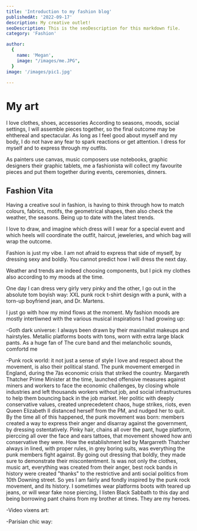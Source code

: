 ```yaml
---
title: 'Introduction to my fashion blog'
publishedAt: '2022-09-17'
description: My creative outlet!
seoDescription: This is the seoDescription for this markdown file.
category: 'Fashion'

author:
  {
    name: 'Megan',
    image: "/images/me.JPG",
  }
image: '/images/pic1.jpg'
  
---
```


# My art

I love clothes, shoes, accessories According to seasons, moods, social settings, I will assemble pieces together, so the final outcome
may be ehthereal and spectacular. As long as I feel good about myself and my body, I do not have any fear to spark reactions or get attention. I dress for myself and to express through my outfits.

As painters use canvas, music composers use notebooks, graphic designers their graphic tablets, me a fashionista will collect my favourite pieces and put them together during events, ceremonies, dinners.

## Fashion Vita

Having a creative soul in fashion, is having to think through how to match colours, fabrics, motifs, the geometrical shapes, then also check the weather, the seasons. Being up to date with the latest trends. 

I love to draw, and imagine which dress will I wear for a special event and which heels will coordinate the outfit, haircut, jeweleries, and which bag will wrap the outcome.


Fashion is just my vibe. I am not afraid to express that side of myself, by dressing sexy and boldly. You cannot predict how I will dress the next day. 

Weather and trends are indeed choosing components, but I pick my clothes also according to my moods at the time. 

One day I can dress very girly very pinky and the other, I go out in the absolute tom boyish way: XXL punk rock t-shirt design  with a punk, with a torn-up boyfriend jean, and Dr. Martens.

I just go with how my mind flows at the moment. My fashion moods are mostly intertiwned with the various musical inspirations I had growing up: 

-Goth dark universe: I always been drawn by their maximalist makeups and hairstyles. Metallic platforms boots with tons, worn with extra large black pants. As a huge fan of The cure band and thei melancholic sounds,
 comfortd me  

-Punk rock world: it not just a sense of style I love and respect about the movement, is also their political stand. The punk movement emerged in England, during the 7às economic crisis that striked the country.
Margareth Thatcher Prime Minister at the time, launched offensive measures against miners and workers to face the economic challenges, by closing whole industries and left thousands workers without job, and 
social infrastructures to help them bouncing back in the job market. Her politic with deeply conservative values, created unprecedetent chaos, huge strikes, riots, even Queen Elizabeth II distanced herself from the PM, and nudged her to quit.
By the time all of this happened, the punk movement was born: members created a way to express their anger and disarray against the government, by dressing ostentatively. Pinky hair, chains all over the pant, huge platform, pierccing all over the face and ears
tattoes, that movement showed how anti conservative they were. How the establishment led by Margarreth Thatcher always in lined, with proper rules, in grey boring suits, was everything the punk members fight against.
By going out dressing that boldly, they made sure to demonstrate their miscontentment. Is was not only the clothes, music art, everything was created from their anger, best rock bands in history were created "thanks" to the restrictive and anti social politics from 10th Downing street.
So yes I am fairly and fondly inspired by the punk rock movement, and its history. I sometimes wear platforms boots with teared up jeans, or will wear fake nose piercing, I listen Black Sabbath to this day 
and being borrowing pant chains from my brother at times. They are my heroes.

-Video vixens art: 

-Parisian chic way:
